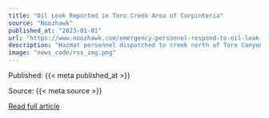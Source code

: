 ```yaml
---
title: "Oil Leak Reported in Toro Creek Area of Carpinteria"
source: "Noozhawk"
published_at: "2023-01-01"
url: "https://www.noozhawk.com/emergency-personnel-respond-to-oil-leak-in-toro-creek-area/"
description: "Hazmat personnel dispatched to creek north of Toro Canyon Park, but source and size of leak are still unknownThe post Oil Leak Reported in Toro Creek Area of Carpinteria appeared first on Noozhawk."
image: "news_code/rss_img.png"
---
```



  Published: {{< meta published_at >}}
  

  Source: {{< meta source >}}
  

  [Read full article]({{< meta url >}})
  

